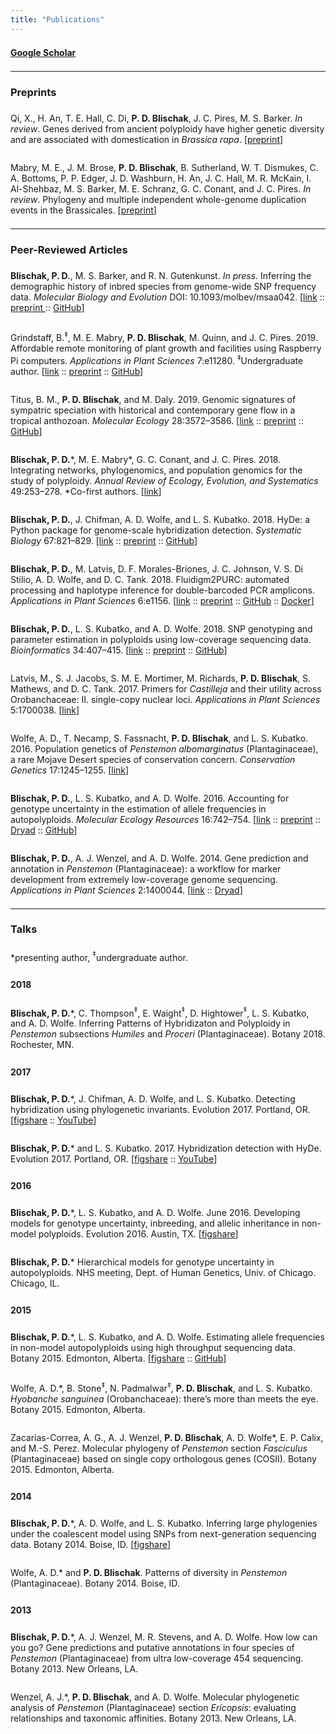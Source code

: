 ```yaml
---
title: "Publications"
---
```


<style>
p {
  padding-top: 0.5em;
  padding-bottom: 0.5em;
}
</style>

<a href="https://scholar.google.com/citations?user=G6CHdi8AAAAJ&hl=en&oi=sra" target="_blank"><strong>Google Scholar</strong></a>

----

### Preprints

Qi, X., H. An, T. E. Hall, C. Di, **P. D. Blischak**, J. C. Pires, M. S. Barker. *In review*.
Genes derived from ancient polyploidy have higher genetic diversity and are associated with domestication in *Brassica rapa*.
[<a href="https://doi.org/10.1101/842351" target="_blank">preprint</a>]

Mabry, M. E., J. M. Brose, **P. D. Blischak**, B. Sutherland, W. T. Dismukes, C. A. Bottoms,
P. P. Edger, J. D. Washburn, H. An, J. C. Hall, M. R. McKain, I. Al-Shehbaz, M. S. Barker,
M. E. Schranz, G. C. Conant, and J. C. Pires. *In review*. Phylogeny and multiple independent
whole-genome duplication events in the Brassicales. 
[<a href="https://doi.org/10.1101/789040 " target="_blank">preprint</a>]

----

### Peer-Reviewed Articles

**Blischak, P. D.**, M. S. Barker, and R. N. Gutenkunst. *In press*.
Inferring the demographic history of inbred species from genome-wide SNP frequency data. *Molecular Biology and Evolution* DOI: 10.1093/molbev/msaa042.
[<a href="https://doi.org/10.1093/molbev/msaa042" target="_blank">link</a> ::
<a href="https://doi.org/10.1101/2019.12.20.881474" target="_blank">preprint </a> :: 
<a href="https://github.com/pblischak/inbreeding-sfs" target="_blank">GitHub</a>]

Grindstaff, B.$^{\ddagger}$, M. E. Mabry, **P. D. Blischak**, M. Quinn, and J. C. Pires. 2019.
Affordable remote monitoring of plant growth and facilities using Raspberry Pi computers.
*Applications in Plant Sciences* 7:e11280. $^{\ddagger}$Undergraduate author.
[<a href="https://doi.org/10.1002/aps3.11280" target="_blank">link</a> ::
<a href="https://doi.org/10.1101/586776" target="_blank">preprint</a> :: 
<a href="https://github.com/BrandinGrindstaff/GMpi" target="_blank">GitHub</a>]

Titus, B. M., **P. D. Blischak**, and M. Daly. 2019. Genomic signatures
of sympatric speciation with historical and contemporary gene flow in a tropical
anthozoan. *Molecular Ecology* 28:3572--3586. 
[<a href="https://doi.org/10.1111/mec.15157" target="_blank">link</a> :: 
<a href="https://doi.org/10.1101/399360" target="_blank">preprint</a> :: 
<a href="https://github.com/pblischak/Bann_spdelim" target="_blank">GitHub</a>]

**Blischak, P. D.**\*, M. E. Mabry\*, G. C. Conant, and J. C. Pires. 2018.
Integrating networks, phylogenomics, and population genomics for the study of polyploidy.
*Annual Review of Ecology, Evolution, and Systematics* 49:253--278. \*Co-first authors.
[<a href="https://doi.org/10.1146/annurev-ecolsys-121415-032302" target="_blank">link</a>]

**Blischak, P. D.**, J. Chifman, A. D. Wolfe, and L. S. Kubatko. 2018.
HyDe: a Python package for genome-scale hybridization detection. *Systematic Biology* 67:821--829.
[<a href="https://doi.org/10.1093/sysbio/syy023" target="_blank">link</a> :: 
<a href="https://www.biorxiv.org/content/early/2018/01/22/188037" target="_blank">preprint</a> :: 
<a href="https://github.com/pblischak/HyDe" target="_blank">GitHub</a>]

**Blischak, P. D.**, M. Latvis, D. F. Morales-Briones, J. C. Johnson, V. S. Di Stilio,
A. D. Wolfe, and D. C. Tank. 2018. Fluidigm2PURC: automated processing and haplotype
inference for double-barcoded PCR amplicons. *Applications in Plant Sciences* 6:e1156.
[<a href="https://doi.org/10.1002/aps3.1156" target="_blank">link</a> ::
<a href="http://biorxiv.org/cgi/content/short/242677v1" target="_blank">preprint</a> ::
<a href="https://github.com/pblischak/fluidigm2purc" target="_blank">GitHub</a> ::
<a href="https://hub.docker.com/r/pblischak/fluidigm2purc/" target="_blank">Docker</a>]

**Blischak, P. D.**, L. S. Kubatko, and A. D. Wolfe. 2018. SNP genotyping and parameter estimation in
polyploids using low-coverage sequencing data. *Bioinformatics* 34:407--415.
[<a href="https://doi.org/10.1093/bioinformatics/btx587" target="_blank">link</a> ::
<a href="https://www.biorxiv.org/content/early/2017/07/24/120261" target="_blank">preprint</a> ::
<a href="https://github.com/pblischak/polyploid-genotyping" target="_blank">GitHub</a>]

Latvis, M., S. J. Jacobs, S. M. E. Mortimer, M. Richards, **P. D. Blischak**, S. Mathews,
and D. C. Tank. 2017. Primers for *Castilleja* and their utility across Orobanchaceae: II.
single-copy nuclear loci. *Applications in Plant Sciences* 5:1700038.
[<a href="http://www.bioone.org/doi/full/10.3732/apps.1700038" target="_blank">link</a>]

Wolfe, A. D., T. Necamp, S. Fassnacht, **P. D. Blischak**, and L. S. Kubatko. 2016.
Population genetics of *Penstemon albomarginatus* (Plantaginaceae), a rare Mojave Desert
species of conservation concern. *Conservation Genetics* 17:1245--1255.
[<a href="http://link.springer.com/article/10.1007/s10592-016-0857-y" target="_blank">link</a>]

**Blischak, P. D.**, L. S. Kubatko, and A. D. Wolfe. 2016.
Accounting for genotype uncertainty in the estimation of allele frequencies in autopolyploids.
*Molecular Ecology Resources* 16:742--754. [<a href="http://onlinelibrary.wiley.com/doi/10.1111/1755-0998.12493/abstract" target="_blank">link</a> :: <a href="http://biorxiv.org/content/early/2015/09/23/021907" target="_blank">preprint</a> :: <a href="http://dx.doi.org/10.5061/dryad.t297p" target="_blank">Dryad</a> ::
<a href="https://github.com/pblischak/polyfreqs-ms-data" target="_blank">GitHub</a>]

**Blischak, P. D.**, A. J. Wenzel, and A. D. Wolfe. 2014.
Gene prediction and annotation in *Penstemon* (Plantaginaceae): a workflow for marker development from extremely low-coverage genome sequencing.
*Applications in Plant Sciences* 2:1400044. [<a href="http://www.bioone.org/doi/abs/10.3732/apps.1400044" target="_blank">link</a> ::
<a href="http://doi.org/10.5061/dryad.f6s22" target="_blank">Dryad</a>]

----

### Talks

\*presenting author, $^{\ddagger}$undergraduate author.

#### 2018

**Blischak, P. D.**\*, C. Thompson$^{\ddagger}$, E. Waight$^{\ddagger}$, 
D. Hightower$^{\ddagger}$, L. S. Kubatko, and A. D. Wolfe. Inferring Patterns 
of Hybridizaton and Polyploidy in *Penstemon* subsections *Humiles* and *Proceri* 
(Plantaginaceae). Botany 2018. Rochester, MN.

#### 2017

**Blischak, P. D.**\*, J. Chifman, A. D. Wolfe, and L. S. Kubatko. Detecting hybridization using phylogenetic invariants. Evolution 2017. Portland, OR. [<a href="https://doi.org/10.6084/m9.figshare.5151724.v2" target="_blank">figshare</a> :: <a href="https://www.youtube.com/watch?v=57wv4sg3cSU" target="_blank">YouTube</a>]

**Blischak, P. D.**\* and L. S. Kubatko. 2017. Hybridization detection with HyDe. Evolution 2017. Portland, OR. [<a href="https://doi.org/10.6084/m9.figshare.5144215.v1" target="_blank">figshare</a> :: <a href="https://www.youtube.com/watch?v=c6MAGa6C0U8" target="_blank">YouTube</a>]

#### 2016

**Blischak, P. D.**\*, L. S. Kubatko, and A. D. Wolfe. June 2016. Developing models for genotype uncertainty, inbreeding, and allelic inheritance in non-model polyploids. Evolution 2016. Austin, TX. [<a href="https://dx.doi.org/10.6084/m9.figshare.3436619.v1" target="_blank">figshare</a>]

**Blischak, P. D.**\* Hierarchical models for genotype uncertainty in autopolyploids. NHS meeting, Dept. of Human Genetics, Univ. of Chicago. Chicago, IL.


#### 2015

**Blischak, P. D.**\*, L. S. Kubatko, and A. D. Wolfe.
Estimating allele frequencies in non-model autopolyploids using high throughput sequencing data.
Botany 2015. Edmonton, Alberta.
[<a href="http://dx.doi.org/10.6084/m9.figshare.1495514" target="_blank">figshare</a> ::
<a href="https://github.com/pblischak/botany2015" target="_blank">GitHub</a>]

Wolfe, A. D.\*, B. Stone$^{\ddagger}$, N. Padmalwar$^{\ddagger}$, **P. D. Blischak**, and L. S. Kubatko.
*Hyobanche sanguinea* (Orobanchaceae): there's more than meets the eye.
Botany 2015. Edmonton, Alberta.

Zacarias-Correa, A. G., A. J. Wenzel, **P. D. Blischak**, A. D. Wolfe\*, E. P. Calix, and M.-S. Perez.
Molecular phylogeny of *Penstemon* section *Fasciculus* (Plantaginaceae) based on single copy orthologous genes (COSII).
Botany 2015. Edmonton, Alberta.

#### 2014

**Blischak, P. D.**\*, A. D. Wolfe, and L. S. Kubatko.
Inferring large phylogenies under the coalescent model using SNPs from next-generation sequencing data.
Botany 2014. Boise, ID.
[<a href="http://dx.doi.org/10.6084/m9.figshare.1436072" target="_blank">figshare</a>]

Wolfe, A. D.\* and **P. D. Blischak**.
Patterns of diversity in *Penstemon* (Plantaginaceae).
Botany 2014. Boise, ID.

#### 2013

**Blischak, P. D.**\*, A. J. Wenzel, M. R. Stevens, and A. D. Wolfe.
How low can you go?
Gene predictions and putative annotations in four species of *Penstemon* (Plantaginaceae) 
from ultra low-coverage 454 sequencing.
Botany 2013. New Orleans, LA.

Wenzel, A. J.\*, **P. D. Blischak**, and A. D. Wolfe.
Molecular phylogenetic analysis of *Penstemon* (Plantaginaceae) section *Ericopsis*: 
evaluating relationships and taxonomic affinities.
Botany 2013. New Orleans, LA.
